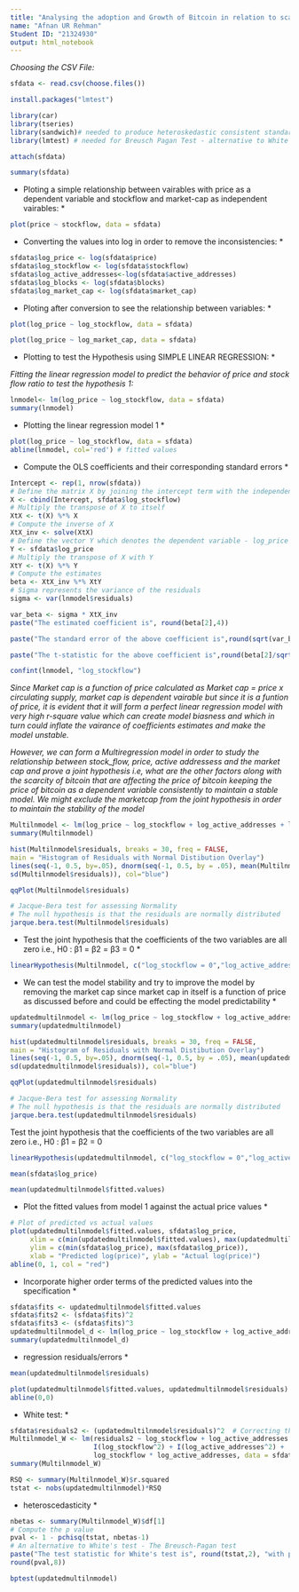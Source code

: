 ---
title: "Analysing the adoption and Growth of Bitcoin in relation to scarcity"
name: "Afnan UR Rehman"
Student ID: "21324930"
output: html_notebook
---


*Choosing the CSV File:*

```{r}
sfdata <- read.csv(choose.files())
```

```{r}
install.packages("lmtest")

```


```{r}
library(car)
library(tseries)
library(sandwich)# needed to produce heteroskedastic consistent standard errors
library(lmtest) # needed for Breusch Pagan Test - alternative to White's test

```


```{r}
attach(sfdata)
```

```{r}
summary(sfdata)
```


* Ploting a simple relationship between vairables with price as a dependent variable and stockflow and market-cap as independent vairables: *

```{r}
plot(price ~ stockflow, data = sfdata)
```
* Converting the values into log in order to remove the inconsistencies: *

```{r}
sfdata$log_price <- log(sfdata$price)
sfdata$log_stockflow <- log(sfdata$stockflow)
sfdata$log_active_addresses<-log(sfdata$active_addresses)
sfdata$log_blocks <- log(sfdata$blocks)
sfdata$log_market_cap <- log(sfdata$market_cap)
```

* Ploting after conversion to see the relationship between variables: *

```{r}
plot(log_price ~ log_stockflow, data = sfdata)
```


```{r}
plot(log_price ~ log_market_cap, data = sfdata)
```




* Plotting to test the Hypothesis using SIMPLE LINEAR REGRESSION: *


*Fitting the linear regression model to predict the behavior of price and stock flow ratio to test the hypothesis 1:*
```{r}
lnmodel<- lm(log_price ~ log_stockflow, data = sfdata)
summary(lnmodel)
```

* Plotting the linear regression model 1 *


```{r}
plot(log_price ~ log_stockflow, data = sfdata)
abline(lnmodel, col='red') # fitted values
```




* Compute the OLS coefficients and their corresponding standard errors *

```{r}
Intercept <- rep(1, nrow(sfdata))
# Define the matrix X by joining the intercept term with the independent variable i.e, log_stockflow
X <- cbind(Intercept, sfdata$log_stockflow)
# Multiply the transpose of X to itself
XtX <- t(X) %*% X
# Compute the inverse of X
XtX_inv <- solve(XtX)
# Define the vector Y which denotes the dependent variable - log_price
Y <- sfdata$log_price
# Multiply the transpose of X with Y
XtY <- t(X) %*% Y
# Compute the estimates
beta <- XtX_inv %*% XtY
# Sigma represents the variance of the residuals
sigma <- var(lnmodel$residuals)
```

```{r}
var_beta <- sigma * XtX_inv
paste("The estimated coefficient is", round(beta[2],4))
```



```{r}
paste("The standard error of the above coefficient is",round(sqrt(var_beta[4]),4))
```
```{r}
paste("The t-statistic for the above coefficient is",round(beta[2]/sqrt(var_beta[4]),4))
```

```{r}
confint(lnmodel, "log_stockflow")
```

*Since Market cap is a function of price calculated as
Market cap = price x circulating supply,
market cap is dependent vairable but since it is a funtion of price, it is evident that it will form a perfect linear regression model with very high r-square value which can create model biasness and which in turn could inflate the vairance of coefficients estimates and make the model unstable.* 

*However, we can form a Multiregression model in order to study the relationship between stock_flow, price, active addressess and the market cap and prove a joint hypothesis i.e, what are the other factors along with the scarcity of bitcoin that are affecting the price of bitcoin keeping the price of bitcoin as a dependent variable consistently to maintain a stable model. We might exclude the marketcap from the joint hypothesis in order to maintain the stability of the model*



```{r}
Multilnmodel <- lm(log_price ~ log_stockflow + log_active_addresses + log_market_cap , data = sfdata)
summary(Multilnmodel)
```


```{r}
hist(Multilnmodel$residuals, breaks = 30, freq = FALSE,
main = "Histogram of Residuals with Normal Distibution Overlay")
lines(seq(-1, 0.5, by=.05), dnorm(seq(-1, 0.5, by = .05), mean(Multilnmodel$residuals),
sd(Multilnmodel$residuals)), col="blue")
```

```{r}
qqPlot(Multilnmodel$residuals)
```

```{r}
# Jacque-Bera test for assessing Normality 
# The null hypothesis is that the residuals are normally distributed
jarque.bera.test(Multilnmodel$residuals)
```

* Test the joint hypothesis that the coefficients of the two variables are all zero
i.e., H0 : β1 = β2 = β3 = 0  *

```{r}
linearHypothesis(Multilnmodel, c("log_stockflow = 0","log_active_addresses = 0","log_market_cap=0"))
```



* We can test the model stability and try to improve the model by removing the market cap since market cap in itself is a function of price as discussed before and could be effecting the model predictability *

```{r}
updatedmultilnmodel <- lm(log_price ~ log_stockflow + log_active_addresses , data = sfdata)
summary(updatedmultilnmodel)
```
```{r}
hist(updatedmultilnmodel$residuals, breaks = 30, freq = FALSE,
main = "Histogram of Residuals with Normal Distibution Overlay")
lines(seq(-1, 0.5, by=.05), dnorm(seq(-1, 0.5, by = .05), mean(updatedmultilnmodel$residuals),
sd(updatedmultilnmodel$residuals)), col="blue")
```

```{r}
qqPlot(updatedmultilnmodel$residuals)
```

```{r}
# Jacque-Bera test for assessing Normality 
# The null hypothesis is that the residuals are normally distributed
jarque.bera.test(updatedmultilnmodel$residuals)
```
Test the joint hypothesis that the coefficients of the two variables are all zero
i.e., H0 : β1 = β2 = 0

```{r}
linearHypothesis(updatedmultilnmodel, c("log_stockflow = 0","log_active_addresses = 0"))
```

```{r}
mean(sfdata$log_price)
```

```{r}
mean(updatedmultilnmodel$fitted.values)
```

* Plot the fitted values from model 1 against the actual price values *

```{r}
# Plot of predicted vs actual values
plot(updatedmultilnmodel$fitted.values, sfdata$log_price,
     xlim = c(min(updatedmultilnmodel$fitted.values), max(updatedmultilnmodel$fitted.values)),
     ylim = c(min(sfdata$log_price), max(sfdata$log_price)),
     xlab = "Predicted log(price)", ylab = "Actual log(price)")
abline(0, 1, col = "red")

```

* Incorporate higher order terms of the predicted values into the specification * 
```{r}
sfdata$fits <- updatedmultilnmodel$fitted.values
sfdata$fits2 <- (sfdata$fits)^2
sfdata$fits3 <- (sfdata$fits)^3
updatedmultilnmodel_d <- lm(log_price ~ log_stockflow + log_active_addresses + fits2 + fits3, data = sfdata)
summary(updatedmultilnmodel_d)
```

* regression residuals/errors *

```{r}
mean(updatedmultilnmodel$residuals)
```



```{r}
plot(updatedmultilnmodel$fitted.values, updatedmultilnmodel$residuals)
abline(0,0)
```

* White test: *

```{r}
sfdata$residuals2 <- (updatedmultilnmodel$residuals)^2  # Correcting the calculation of squared residuals
Multilnmodel_W <- lm(residuals2 ~ log_stockflow + log_active_addresses + 
                     I(log_stockflow^2) + I(log_active_addresses^2) + 
                     log_stockflow * log_active_addresses, data = sfdata)
summary(Multilnmodel_W)

```

```{r}
RSQ <- summary(Multilnmodel_W)$r.squared
tstat <- nobs(updatedmultilnmodel)*RSQ

```

* heteroscedasticity *

```{r}
nbetas <- summary(Multilnmodel_W)$df[1]
# Compute the p value
pval <- 1 - pchisq(tstat, nbetas-1)
# An alternative to White's test - The Breusch-Pagan test
paste("The test statistic for White's test is", round(tstat,2), "with p value",
round(pval,8))

```
```{r}
bptest(updatedmultilnmodel)
```

